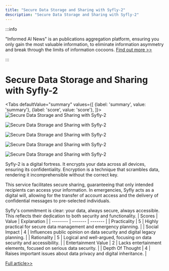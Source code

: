 ```yaml
---
title: "Secure Data Storage and Sharing with Syfly-2"
description: "Secure Data Storage and Sharing with Syfly-2"
---
```



:::info

"Informed AI News" is an publications aggregation platform, ensuring you only gain the most valuable information, to eliminate information asymmetry and break through the limits of information cocoons.  [Find out more >>](/)

:::

# Secure Data Storage and Sharing with Syfly-2


<Tabs
	defaultValue="summary"
	values={[
	{label: 'summary', value: 'summary'},
	{label: 'score', value: 'score'},
]}>
<TabItem value="summary">
<img
  src="https://image.informedainews.com/2024/06/06/To-VjD-1717676051-0.jpg"
  alt="Secure Data Storage and Sharing with Syfly-2"
/>

<img
  src="https://image.informedainews.com/2024/06/06/To-FXk-1717676051-1.jpg"
  alt="Secure Data Storage and Sharing with Syfly-2"
/>

<img
  src="https://image.informedainews.com/2024/06/06/To-rjg-1717676051-2.jpg"
  alt="Secure Data Storage and Sharing with Syfly-2"
/>

<img
  src="https://image.informedainews.com/2024/06/06/To-2bE-1717676051-3.jpg"
  alt="Secure Data Storage and Sharing with Syfly-2"
/>

<img
  src="https://image.informedainews.com/2024/06/06/To-hHB-1717676051-4.jpg"
  alt="Secure Data Storage and Sharing with Syfly-2"
/>



Syfly-2 is a digital fortress. It encrypts your data across all devices, ensuring its confidentiality. Encryption is a technique that scrambles data, rendering it incomprehensible without the correct key.

This service facilitates secure sharing, guaranteeing that only intended recipients can access your information. In emergencies, Syfly acts as a digital will, allowing for the transfer of account access and the delivery of confidential messages to pre-selected individuals.

Syfly's commitment is clear: your data, always secure, always accessible. This reflects their dedication to both security and functionality.
</TabItem>
<TabItem value="score">
	| Scores     | Value   | Explanation |
	| -------- | ------- | ------- |
	| Practicality  | 5    | Highly practical for secure data management and emergency planning.    |
	| Social Impact | 4     | Influences public opinion on data security and digital legacy planning.    |
	| Rationality    | 5    | Logical and well-argued, focusing on data security and accessibility.    |
	| Entertainment Value    | 2    | Lacks entertainment elements, focused on serious data security.    |
	| Depth Of Thought    | 4    | Raises important issues about data privacy and digital inheritance.    |
</TabItem>
</Tabs>

[Full article>>](https://www.producthunt.com/posts/syfly-2)
